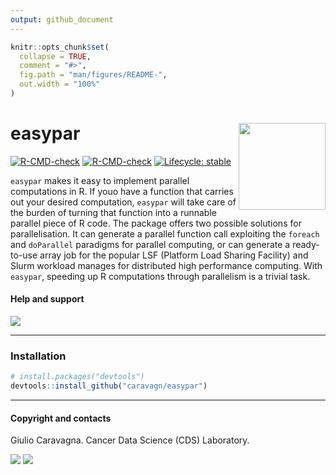 ```yaml
---
output: github_document
---
```


```r
knitr::opts_chunk$set(
  collapse = TRUE,
  comment = "#>",
  fig.path = "man/figures/README-",
  out.width = "100%"
)
```
# easypar <a href="https://caravagnalab.github.io/easypar/"><img src="man/figures/logo.png" align="right" height="139" /></a>


<!-- badges: start -->
[![R-CMD-check](https://github.com/caravagn/easypar/workflows/R-CMD-check/badge.svg)](https://github.com/caravagn/easypar/actions)
[![R-CMD-check](https://github.com/caravagn/easypar/workflows/pkgdown/badge.svg)](https://github.com/caravagn/easypar/actions)
[![Lifecycle: stable](https://img.shields.io/badge/lifecycle-stable-brightgreen.svg)](https://lifecycle.r-lib.org/articles/stages.html#stable)
<!-- badges: end -->

`easypar` makes it easy to implement parallel computations in R. If youo have a function that 
carries out your desired computation, `easypar` will take care of the burden of  turning that function into a runnable parallel piece of R code. The package offers two possible solutions for parallelisation. It can generate a parallel function call exploiting the `foreach` and 
`doParallel` paradigms for parallel computing, or can generate a ready-to-use array job for the popular LSF (Platform Load Sharing Facility) and Slurm workload manages for distributed high performance computing.   With `easypar`, speeding up R computations through parallelism is a trivial task.

#### Help and support

[![](https://img.shields.io/badge/GitHub%20Pages-https://caravagn.github.io/easypar/-yellow.svg)](https://caravagn.github.io/easypar)

-----

### Installation

``` r
# install.packages("devtools")
devtools::install_github("caravagn/easypar")
```
-----

#### Copyright and contacts

Giulio Caravagna. Cancer Data Science (CDS) Laboratory.

[![](https://img.shields.io/badge/CDS%20Lab%20Github-caravagnalab-seagreen.svg)](https://github.com/caravagnalab)
[![](https://img.shields.io/badge/CDS%20Lab%20webpage-https://www.caravagnalab.org/-red.svg)](https://www.caravagnalab.org/)
